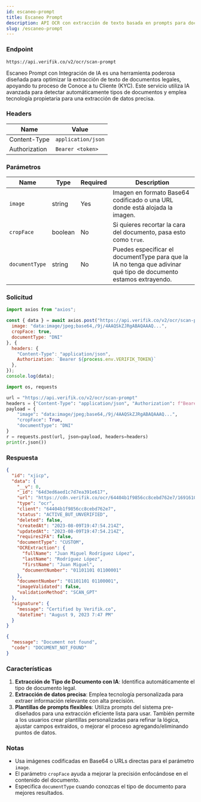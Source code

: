 ```yaml
---
id: escaneo-prompt
title: Escaneo Prompt
description: API OCR con extracción de texto basada en prompts para documentos legales
slug: /escaneo-prompt
---
```



### Endpoint

```
https://api.verifik.co/v2/ocr/scan-prompt
```

Escaneo Prompt con Integración de IA es una herramienta poderosa diseñada para optimizar la extracción de texto de documentos legales, apoyando tu proceso de Conoce a tu Cliente (KYC). Este servicio utiliza IA avanzada para detectar automáticamente tipos de documentos y emplea tecnología propietaria para una extracción de datos precisa.

### Headers

| Name | Value |
| --- | --- |
| Content-Type | `application/json` |
| Authorization | `Bearer <token>` |

### Parámetros

| Name | Type | Required | Description |
| --- | --- | --- | --- |
| `image` | string | Yes | Imagen en formato Base64 codificado o una URL donde está alojada la imagen. |
| `cropFace` | boolean | No | Si quieres recortar la cara del documento, pasa esto como `true`. |
| `documentType` | string | No | Puedes especificar el documentType para que la IA no tenga que adivinar qué tipo de documento estamos extrayendo. |

### Solicitud

<Tabs>
  <TabItem value="node" label="Node.js">

```javascript
import axios from "axios";

const { data } = await axios.post("https://api.verifik.co/v2/ocr/scan-prompt", {
  image: "data:image/jpeg;base64,/9j/4AAQSkZJRgABAQAAAQ...",
  cropFace: true,
  documentType: "DNI"
}, {
  headers: { 
    "Content-Type": "application/json", 
    Authorization: `Bearer ${process.env.VERIFIK_TOKEN}` 
  },
});
console.log(data);
```

  </TabItem>
  <TabItem value="python" label="Python">

```python
import os, requests

url = "https://api.verifik.co/v2/ocr/scan-prompt"
headers = {"Content-Type": "application/json", "Authorization": f"Bearer {os.getenv('VERIFIK_TOKEN')}"}
payload = {
    "image": "data:image/jpeg;base64,/9j/4AAQSkZJRgABAQAAAQ...",
    "cropFace": True,
    "documentType": "DNI"
}
r = requests.post(url, json=payload, headers=headers)
print(r.json())
```

  </TabItem>
</Tabs>

### Respuesta

<Tabs>
  <TabItem value="200" label="200">

```json
{
  "id": "xjicp",
  "data": {
    "__v": 0,
    "_id": "64d3ed6aed1c7d7ea391e617",
    "url": "https://cdn.verifik.co/ocr/64404b1f9856cc8cebd762e7/1691610471704-image.jpeg",
    "type": "ocr",
    "client": "64404b1f9856cc8cebd762e7",
    "status": "ACTIVE_BUT_UNVERIFIED",
    "deleted": false,
    "createdAt": "2023-08-09T19:47:54.214Z",
    "updatedAt": "2023-08-09T19:47:54.214Z",
    "requires2FA": false,
    "documentType": "CUSTOM",
    "OCRExtraction": {
      "fullName": "Juan Miguel Rodríguez López",
      "lastName": "Rodríguez López",
      "firstName": "Juan Miguel",
      "documentNumber": "01101101 01100001"
    },
    "documentNumber": "01101101 01100001",
    "imageValidated": false,
    "validationMethod": "SCAN_GPT"
  },
  "signature": {
    "message": "Certified by Verifik.co",
    "dateTime": "August 9, 2023 7:47 PM"
  }
}
```

  </TabItem>
  <TabItem value="404" label="404">

```json
{
  "message": "Document not found",
  "code": "DOCUMENT_NOT_FOUND"
}
```

  </TabItem>
</Tabs>

### Características

1. **Extracción de Tipo de Documento con IA**: Identifica automáticamente el tipo de documento legal.
2. **Extracción de datos precisa**: Emplea tecnología personalizada para extraer información relevante con alta precisión.
3. **Plantillas de prompts flexibles**: Utiliza prompts del sistema pre-diseñados para una extracción eficiente lista para usar. También permite a los usuarios crear plantillas personalizadas para refinar la lógica, ajustar campos extraídos, o mejorar el proceso agregando/eliminando puntos de datos.

### Notas

- Usa imágenes codificadas en Base64 o URLs directas para el parámetro `image`.
- El parámetro `cropFace` ayuda a mejorar la precisión enfocándose en el contenido del documento.
- Especifica `documentType` cuando conozcas el tipo de documento para mejores resultados.